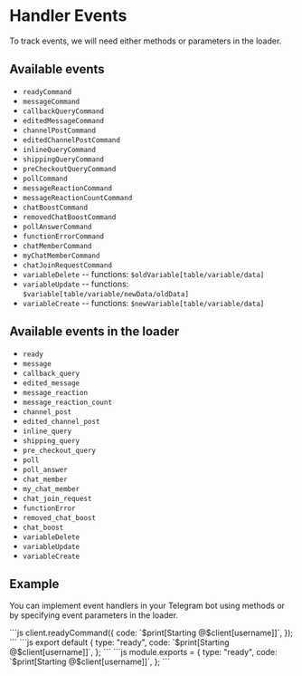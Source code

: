 # Handler Events

To track events, we will need either methods or parameters in the loader.

## Available events

- `readyCommand`
- `messageCommand`
- `callbackQueryCommand`
- `editedMessageCommand`
- `channelPostCommand`
- `editedChannelPostCommand`
- `inlineQueryCommand`
- `shippingQueryCommand`
- `preCheckoutQueryCommand`
- `pollCommand`
- `messageReactionCommand`
- `messageReactionCountCommand`
- `chatBoostCommand`
- `removedChatBoostCommand`
- `pollAnswerCommand`
- `functionErrorCommand`
- `chatMemberCommand`
- `myChatMemberCommand`
- `chatJoinRequestCommand`
- `variableDelete`
-- functions: `$oldVariable[table/variable/data]`
- `variableUpdate`
-- functions: `$variable[table/variable/newData/oldData]`
- `variableCreate`
-- functions: `$newVariable[table/variable/data]`

## Available events in the loader

- `ready`
- `message`
- `callback_query`
- `edited_message`
- `message_reaction`
- `message_reaction_count`
- `channel_post`
- `edited_channel_post`
- `inline_query`
- `shipping_query`
- `pre_checkout_query`
- `poll`
- `poll_answer`
- `chat_member`
- `my_chat_member`
- `chat_join_request`
- `functionError`
- `removed_chat_boost`
- `chat_boost`
- `variableDelete`
- `variableUpdate`
- `variableCreate`

## Example

You can implement event handlers in your Telegram bot using methods or by specifying event parameters in the loader.


<Tabs>
  <TabItem value="javascript" label="JavaScript">
```js
client.readyCommand({
  code: `$print[Starting @$client[username]]`,
});
```
  </TabItem>
  <TabItem value="loader" label="Loader">
    <Tabs>
      <TabItem value="esm" label="ESModule">
```js
export default {
  type: "ready",
  code: `$print[Starting @$client[username]]`,
};
```
      </TabItem>
      <TabItem value="commonjs" label="Commonjs">
```js
module.exports = {
  type: "ready",
  code: `$print[Starting @$client[username]]`,
};
```
      </TabItem>
    </Tabs>
  </TabItem>
</Tabs>
